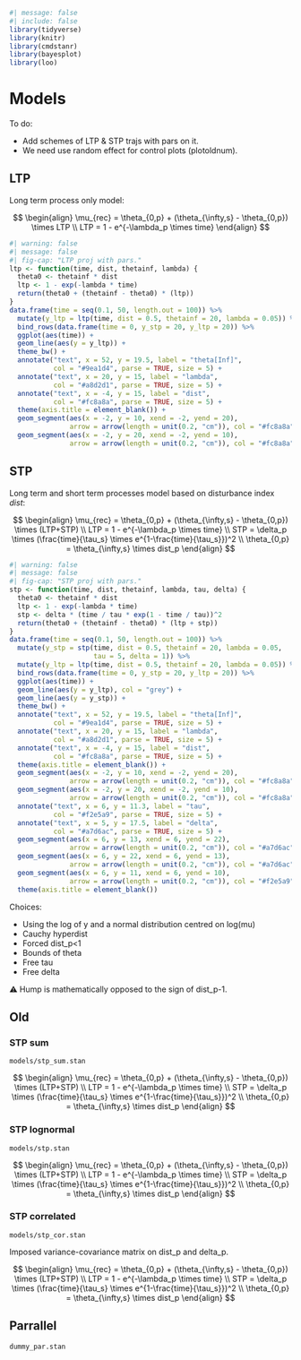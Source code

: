 ```r
#| message: false
#| include: false
library(tidyverse)
library(knitr)
library(cmdstanr)
library(bayesplot)
library(loo)
```

# Models {.unnumbered}

To do:

-   Add schemes of LTP & STP trajs with pars on it.
-   We need use random effect for control plots (plotoldnum).

## LTP

Long term process only model:

$$
\begin{align}
\mu_{rec} = \theta_{0,p} + (\theta_{\infty,s} - \theta_{0,p}) \times LTP \\
LTP = 1 - e^{-\lambda_p \times time}
\end{align}
$$

```r
#| warning: false
#| message: false
#| fig-cap: "LTP proj with pars."
ltp <- function(time, dist, thetainf, lambda) {
  theta0 <- thetainf * dist
  ltp <- 1 - exp(-lambda * time)
  return(theta0 + (thetainf - theta0) * (ltp))
}
data.frame(time = seq(0.1, 50, length.out = 100)) %>%
  mutate(y_ltp = ltp(time, dist = 0.5, thetainf = 20, lambda = 0.05)) %>%
  bind_rows(data.frame(time = 0, y_stp = 20, y_ltp = 20)) %>%
  ggplot(aes(time)) +
  geom_line(aes(y = y_ltp)) +
  theme_bw() +
  annotate("text", x = 52, y = 19.5, label = "theta[Inf]",
           col = "#9ea1d4", parse = TRUE, size = 5) +
  annotate("text", x = 20, y = 15, label = "lambda",
           col = "#a8d2d1", parse = TRUE, size = 5) +
  annotate("text", x = -4, y = 15, label = "dist",
           col = "#fc8a8a", parse = TRUE, size = 5) +
  theme(axis.title = element_blank()) +
  geom_segment(aes(x = -2, y = 10, xend = -2, yend = 20),
               arrow = arrow(length = unit(0.2, "cm")), col = "#fc8a8a") +
  geom_segment(aes(x = -2, y = 20, xend = -2, yend = 10),
               arrow = arrow(length = unit(0.2, "cm")), col = "#fc8a8a")
```

## STP

Long term and short term processes model based on disturbance index $dist$:

$$
\begin{align}
\mu_{rec} = \theta_{0,p} + (\theta_{\infty,s} - \theta_{0,p}) \times (LTP+STP) \\
LTP = 1 - e^{-\lambda_p \times time} \\
STP = \delta_p \times (\frac{time}{\tau_s} \times e^{1-\frac{time}{\tau_s}})^2 \\
\theta_{0,p} = \theta_{\infty,s} \times dist_p
\end{align}
$$

```r
#| warning: false
#| message: false
#| fig-cap: "STP proj with pars."
stp <- function(time, dist, thetainf, lambda, tau, delta) {
  theta0 <- thetainf * dist
  ltp <- 1 - exp(-lambda * time)
  stp <- delta * (time / tau * exp(1 - time / tau))^2
  return(theta0 + (thetainf - theta0) * (ltp + stp))
}
data.frame(time = seq(0.1, 50, length.out = 100)) %>%
  mutate(y_stp = stp(time, dist = 0.5, thetainf = 20, lambda = 0.05,
                     tau = 5, delta = 1)) %>%
  mutate(y_ltp = ltp(time, dist = 0.5, thetainf = 20, lambda = 0.05)) %>%
  bind_rows(data.frame(time = 0, y_stp = 20, y_ltp = 20)) %>%
  ggplot(aes(time)) +
  geom_line(aes(y = y_ltp), col = "grey") +
  geom_line(aes(y = y_stp)) +
  theme_bw() +
  annotate("text", x = 52, y = 19.5, label = "theta[Inf]",
           col = "#9ea1d4", parse = TRUE, size = 5) +
  annotate("text", x = 20, y = 15, label = "lambda",
           col = "#a8d2d1", parse = TRUE, size = 5) +
  annotate("text", x = -4, y = 15, label = "dist",
           col = "#fc8a8a", parse = TRUE, size = 5) +
  theme(axis.title = element_blank()) +
  geom_segment(aes(x = -2, y = 10, xend = -2, yend = 20),
               arrow = arrow(length = unit(0.2, "cm")), col = "#fc8a8a") +
  geom_segment(aes(x = -2, y = 20, xend = -2, yend = 10),
               arrow = arrow(length = unit(0.2, "cm")), col = "#fc8a8a") +
  annotate("text", x = 6, y = 11.3, label = "tau",
           col = "#f2e5a9", parse = TRUE, size = 5) +
  annotate("text", x = 5, y = 17.5, label = "delta",
           col = "#a7d6ac", parse = TRUE, size = 5) +
  geom_segment(aes(x = 6, y = 13, xend = 6, yend = 22),
               arrow = arrow(length = unit(0.2, "cm")), col = "#a7d6ac") +
  geom_segment(aes(x = 6, y = 22, xend = 6, yend = 13),
               arrow = arrow(length = unit(0.2, "cm")), col = "#a7d6ac") +
  geom_segment(aes(x = 6, y = 11, xend = 6, yend = 10),
               arrow = arrow(length = unit(0.2, "cm")), col = "#f2e5a9") +
  theme(axis.title = element_blank())
```

Choices:

-   Using the log of y and a normal distribution centred on log(mu)
-   Cauchy hyperdist
-   Forced dist_p\<1
-   Bounds of theta
-   Free tau
-   Free delta

⚠️ Hump is mathematically opposed to the sign of dist_p-1.

## Old

### STP sum

`models/stp_sum.stan`

$$
\begin{align}
\mu_{rec} = \theta_{0,p} + (\theta_{\infty,s} - \theta_{0,p}) \times (LTP+STP) \\
LTP = 1 - e^{-\lambda_p \times time} \\
STP = \delta_p \times (\frac{time}{\tau_s} \times e^{1-\frac{time}{\tau_s}})^2 \\
\theta_{0,p} = \theta_{\infty,s} \times dist_p
\end{align}
$$

### STP lognormal

`models/stp.stan`

$$
\begin{align}
\mu_{rec} = \theta_{0,p} + (\theta_{\infty,s} - \theta_{0,p}) \times (LTP+STP) \\
LTP = 1 - e^{-\lambda_p \times time} \\
STP = \delta_p \times (\frac{time}{\tau_s} \times e^{1-\frac{time}{\tau_s}})^2 \\
\theta_{0,p} = \theta_{\infty,s} \times dist_p
\end{align}
$$

### STP correlated

`models/stp_cor.stan`

Imposed variance-covariance matrix on dist_p and delta_p.

$$
\begin{align}
\mu_{rec} = \theta_{0,p} + (\theta_{\infty,s} - \theta_{0,p}) \times (LTP+STP) \\
LTP = 1 - e^{-\lambda_p \times time} \\
STP = \delta_p \times (\frac{time}{\tau_s} \times e^{1-\frac{time}{\tau_s}})^2 \\
\theta_{0,p} = \theta_{\infty,s} \times dist_p
\end{align}
$$

## Parrallel

`dummy_par.stan`
